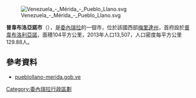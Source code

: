 [[Image:Venezuela_-_Mérida_-_Pueblo_Llano.svg|right]]

'''普韋布洛亞諾市'''（{{lang-es|Municipio Pueblo Llano}}），是[[委內瑞拉|委內瑞拉]]的一個市，位於該國西部[[梅里達州|梅里達州]]，首府設於[[普韋布洛利亞諾|普韋布洛利亞諾]]，面積104平方公里，2013年人口13,507，人口密度每平方公里129.88人。

==參考資料==
*[http://pueblollano-merida.gob.ve/ pueblollano-merida.gob.ve]{{dead link|date=2018年1月 |bot=InternetArchiveBot |fix-attempted=yes }} {{es icon}}

{{Venezuela-geo-stub}}
[[Category:委內瑞拉行政區劃|Category:委內瑞拉行政區劃]]
